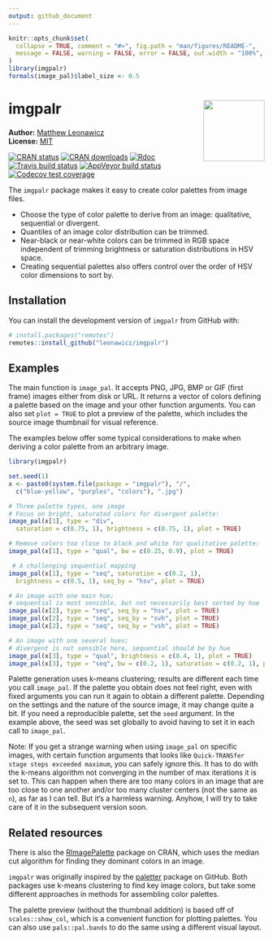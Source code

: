 ```yaml
---
output: github_document
---
```


<!-- README.md is generated from README.Rmd. Please edit that file -->

```r
knitr::opts_chunk$set(
  collapse = TRUE, comment = "#>", fig.path = "man/figures/README-",
  message = FALSE, warning = FALSE, error = FALSE, out.width = "100%", fig.width=4, fig.height=2.4
)
library(imgpalr)
formals(image_pal)$label_size <- 0.5
```

# imgpalr <img src="man/figures/logo.png" style="margin-left:10px;margin-bottom:5px;" width="120" align="right">
**Author:** [Matthew Leonawicz](https://leonawicz.github.io/blog/) <a href="https://orcid.org/0000-0001-9452-2771" target="orcid.widget">
<image class="orcid" src="https://members.orcid.org/sites/default/files/vector_iD_icon.svg" height="16"></a>
<br/>
**License:** [MIT](https://opensource.org/licenses/MIT)<br/>

[![CRAN status](http://www.r-pkg.org/badges/version/imgpalr)](https://cran.r-project.org/package=imgpalr)
[![CRAN downloads](http://cranlogs.r-pkg.org/badges/grand-total/imgpalr)](https://cran.r-project.org/package=imgpalr) 
[![Rdoc](http://www.rdocumentation.org/badges/version/imgpalr)](http://www.rdocumentation.org/packages/imgpalr)
[![Travis build status](https://travis-ci.org/leonawicz/imgpalr.svg?branch=master)](https://travis-ci.org/leonawicz/imgpalr)
[![AppVeyor build status](https://ci.appveyor.com/api/projects/status/github/leonawicz/imgpalr?branch=master&svg=true)](https://ci.appveyor.com/project/leonawicz/imgpalr)
[![Codecov test coverage](https://codecov.io/gh/leonawicz/imgpalr/branch/master/graph/badge.svg)](https://codecov.io/gh/leonawicz/imgpalr?branch=master)

The `imgpalr` package makes it easy to create color palettes from image files.

* Choose the type of color palette to derive from an image: qualitative, sequential or divergent.
* Quantiles of an image color distribution can be trimmed.
* Near-black or near-white colors can be trimmed in RGB space independent of trimming brightness or saturation distributions in HSV space.
* Creating sequential palettes also offers control over the order of HSV color dimensions to sort by.

## Installation

You can install the development version of `imgpalr` from GitHub with:

``` r
# install.packages("remotes")
remotes::install_github("leonawicz/imgpalr")
```

## Examples

The main function is `image_pal`. It accepts PNG, JPG, BMP or GIF (first frame) images either from disk or URL. 
It returns a vector of colors defining a palette based on the image and your other function arguments.
You can also set `plot = TRUE` to plot a preview of the palette, which includes the source image thumbnail for visual reference.

The examples below offer some typical considerations to make when deriving a color palette from an arbitrary image.

```r
library(imgpalr)

set.seed(1)
x <- paste0(system.file(package = "imgpalr"), "/",
  c("blue-yellow", "purples", "colors"), ".jpg")

# Three palette types, one image
# Focus on bright, saturated colors for divergent palette:
image_pal(x[1], type = "div",
  saturation = c(0.75, 1), brightness = c(0.75, 1), plot = TRUE)

# Remove colors too close to black and white for qualitative palette:
image_pal(x[1], type = "qual", bw = c(0.25, 0.9), plot = TRUE)

 # A challenging sequential mapping
image_pal(x[1], type = "seq", saturation = c(0.2, 1),
  brightness = c(0.5, 1), seq_by = "hsv", plot = TRUE)
```

```r
# An image with one main hue;
# sequential is most sensible, but not necessarily best sorted by hue
image_pal(x[2], type = "seq", seq_by = "hsv", plot = TRUE)
image_pal(x[2], type = "seq", seq_by = "svh", plot = TRUE)
image_pal(x[2], type = "seq", seq_by = "vsh", plot = TRUE)

# An image with one several hues;
# divergent is not sensible here, sequential should be by hue
image_pal(x[3], type = "qual", brightness = c(0.4, 1), plot = TRUE)
image_pal(x[3], type = "seq", bw = c(0.2, 1), saturation = c(0.2, 1), plot = TRUE)
```

Palette generation uses k-means clustering; results are different each time you call `image_pal`. If the palette you obtain does not feel right, even with fixed arguments you can run it again to obtain a different palette. Depending on the settings and the nature of the source image, it may change quite a bit. If you need a reproducible palette, set the `seed` argument. In the example above, the seed was set globally to avoid having to set it in each call to `image_pal`.

Note: If you get a strange warning when using `image_pal` on specific images, with certain function arguments that looks like `Quick-TRANSfer stage steps exceeded maximum`, you can safely ignore this. It has to do with the k-means algorithm not converging in the number of max iterations it is set to. This can happen when there are too many colors in an image that are too close to one another and/or too many cluster centers (not the same as `n`), as far as I can tell. But it's a harmless warning. Anyhow, I will try to take care of it in the subsequent version soon.

## Related resources

There is also the [RImagePalette](https://CRAN.R-project.org/package=RImagePalette) package on CRAN, which uses the median cut algorithm for finding they dominant colors in an image.

`imgpalr` was originally inspired by the [paletter](https://github.com/AndreaCirilloAC/paletter) package on GitHub. Both packages use k-means clustering to find key image colors, but take some different approaches in methods for assembling color palettes.

The palette preview (without the thumbnail addition) is based off of `scales::show_col`, which is a convenient function for plotting palettes. You can also use `pals::pal.bands` to do the same using a different visual layout.
